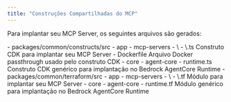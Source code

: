 ```yaml
---
title: "Construções Compartilhadas do MCP"
---
```





Para implantar seu MCP Server, os seguintes arquivos são gerados:

<Infrastructure>
<Fragment slot="cdk">
<FileTree>
  - packages/common/constructs/src
    - app
      - mcp-servers
        - \<project-name>
          - \<project-name>.ts Construto CDK para implantar seu MCP Server
          - Dockerfile Arquivo Docker passthrough usado pelo construto CDK
    - core
      - agent-core
        - runtime.ts Construto CDK genérico para implantação no Bedrock AgentCore Runtime
</FileTree>
</Fragment>
<Fragment slot="terraform">
<FileTree>
  - packages/common/terraform/src
    - app
      - mcp-servers
        - \<project-name>
          - \<project-name>.tf Módulo para implantar seu MCP Server
    - core
      - agent-core
        - runtime.tf Módulo genérico para implantação no Bedrock AgentCore Runtime
</FileTree>
</Fragment>
</Infrastructure>